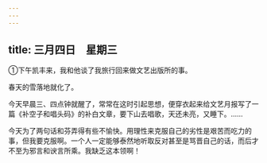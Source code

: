 ```yaml
---
---
---
```

title: 三月四日　星期三
---




①下午凯丰来，我和他谈了我旅行回来做文艺出版所的事。



春天的雪落地就化了。

今天早晨三、四点钟就醒了，常常在这时引起思想，便穿衣起来给文艺月报写了一篇《补空子和唱头码》的补白文章，要下山去唱歌，天还未亮，又睡下。……

今天为了两句话和芬弄得有些不愉快。用理性来克服自己的劣性是艰苦而吃力的事，但我要克服啊。一个人一定能够泰然地听取反对甚至是骂晋自己的话，而后才不至为邪言和谀言所乘。我缺乏这本领啊！